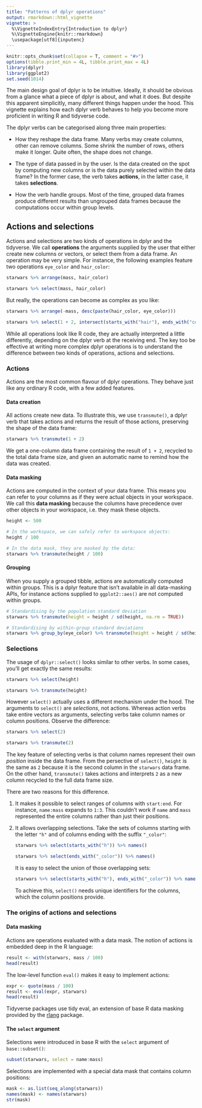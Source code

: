 ```yaml
---
title: "Patterns of dplyr operations"
output: rmarkdown::html_vignette
vignette: >
  %\VignetteIndexEntry{Introduction to dplyr}
  %\VignetteEngine{knitr::rmarkdown}
  \usepackage[utf8]{inputenc}
---
```


```r
knitr::opts_chunk$set(collapse = T, comment = "#>")
options(tibble.print_min = 4L, tibble.print_max = 4L)
library(dplyr)
library(ggplot2)
set.seed(1014)
```

The main design goal of dplyr is to be intuitive. Ideally, it should be obvious from a glance what a piece of dplyr is about, and what it does. But despite this apparent simplicitly, many different things happen under the hood. This vignette explains how each dplyr verb behaves to help you become more proficient in writing R and tidyverse code.

The dplyr verbs can be categorised along three main properties:

- How they reshape the data frame. Many verbs may create columns, other can remove columns. Some shrink the number of rows, others make it longer. Quite often, the shape does not change.

- The type of data passed in by the user. Is the data created on the spot by computing new columns or is the data purely selected within the data frame? In the former case, the verb takes __actions__, in the latter case, it takes __selections__.

- How the verb handle groups. Most of the time, grouped data frames produce different results than ungrouped data frames because the computations occur within group levels.


## Actions and selections {#sec:actions-selections}

Actions and selections are two kinds of operations in dplyr and the tidyverse. We call __operations__ the arguments supplied by the user that either create new columns or vectors, or select them from a data frame. An operation may be very simple. For instance, the following examples feature two operations `eye_color` and `hair_color`:

```r
starwars %>% arrange(mass, hair_color)

starwars %>% select(mass, hair_color)
```

But really, the operations can become as complex as you like:

```r
starwars %>% arrange(-mass, desc(paste(hair_color, eye_color)))

starwars %>% select(1 + 2, intersect(starts_with("hair"), ends_with("color")))
```

While all operations look like R code, they are actually interpreted a little differently, depending on the dplyr verb at the receiving end. The key too be effective at writing more complex dplyr operations is to understand the difference between two kinds of operations, actions and selections.


### Actions

Actions are the most common flavour of dplyr operations. They behave just like any ordinary R code, with a few added features.


#### Data creation

All actions create new data. To illustrate this, we use `transmute()`, a dplyr verb that takes actions and returns the result of those actions, preserving the shape of the data frame:

```r
starwars %>% transmute(1 + 2)
```

We get a one-column data frame containing the result of `1 + 2`, recycled to the total data frame size, and given an automatic name to remind how the data was created.


#### Data masking

Actions are computed in the context of your data frame. This means you can refer to your columns as if they were actual objects in your workspace. We call this __data masking__ because the columns have precedence over other objects in your workspace, i.e. they mask these objects.

```r
height <- 500

# In the workspace, we can safely refer to workspace objects:
height / 100

# In the data mask, they are masked by the data:
starwars %>% transmute(height / 100)
```


#### Grouping

When you supply a grouped tibble, actions are automatically computed within groups. This is a dplyr feature that isn't available in all data-masking APIs, for instance actions supplied to `ggplot2::aes()` are not computed within groups.

```r
# Standardising by the population standard deviation
starwars %>% transmute(height = height / sd(height, na.rm = TRUE))

# Standardising by within-group standard deviations
starwars %>% group_by(eye_color) %>% transmute(height = height / sd(height, na.rm = TRUE))
```


### Selections

The usage of `dplyr::select()` looks similar to other verbs. In some cases, you'll get exactly the same results:

```r
starwars %>% select(height)

starwars %>% transmute(height)
```

However `select()` actually uses a different mechanism under the hood. The arguments to `select()` are _selections_, not actions. Whereas action verbs take entire vectors as arguments, selecting verbs take column names or column positions. Observe the difference:

```r
starwars %>% select(2)

starwars %>% transmute(2)
```

The key feature of selecting verbs is that column names represent their own _position_ inside the data frame. From the persective of `select()`, `height` is the same as `2` because it is the second column in the `starwars` data frame. On the other hand, `transmute()` takes actions and interprets `2` as a new column recycled to the full data frame size.

There are two reasons for this difference.

1. It makes it possible to select ranges of columns with `start:end`. For instance, `name:mass` expands to `1:3`. This couldn't work if `name` and `mass` represented the entire columns rather than just their positions.

2. It allows overlapping selections. Take the sets of columns starting with the letter `"h"` and of columns ending with the suffix `"_color"`:

   ```r
   starwars %>% select(starts_with("h")) %>% names()

   starwars %>% select(ends_with("_color")) %>% names()
   ```

   It is easy to select the union of those overlapping sets:

   ```r
   starwars %>% select(starts_with("h"), ends_with("_color")) %>% names()
   ```

   To achieve this, `select()` needs unique identifiers for the columns, which the column positions provide.


### The origins of actions and selections

#### Data masking

Actions are operations evaluated with a data mask. The notion of actions is embedded deep in the R language:

```r
result <- with(starwars, mass / 100)
head(result)
```

The low-level function `eval()` makes it easy to implement actions:

```r
expr <- quote(mass / 100)
result <- eval(expr, starwars)
head(result)
```

Tidyverse packages use tidy eval, an extension of base R data masking provided by the [rlang](https://rlang.r-lib.org/) package.


#### The `select` argument

Selections were introduced in base R with the `select` argument of `base::subset()`:

```r
subset(starwars, select = name:mass)
```

Selections are implemented with a special data mask that contains column positions:

```r
mask <- as.list(seq_along(starwars))
names(mask) <- names(starwars)
str(mask)
```
